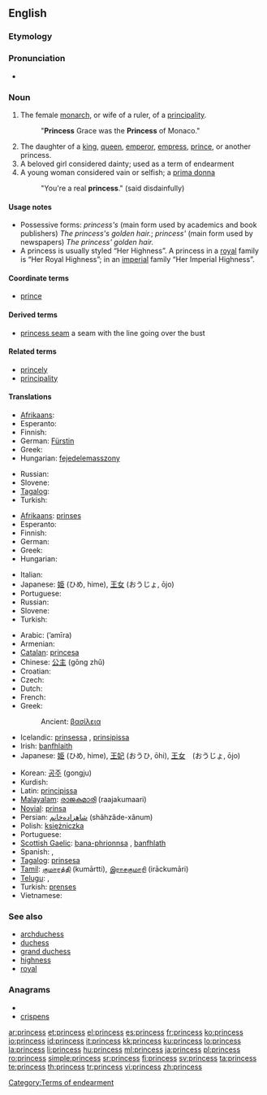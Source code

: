 {{also|princes}}
==English==

===Etymology===
{{suffix|prince|ess}}

===Pronunciation===
* {{audio|en-us-princess.ogg|Audio (US)}}

===Noun===
{{en-noun|es}}

# The female [[monarch]], or wife of a ruler, of a [[principality]].
#: "'''Princess''' Grace was the '''Princess''' of Monaco."
# The daughter of a [[king]], [[queen]], [[emperor]], [[empress]], [[prince]], or another princess.
# A beloved girl considered dainty; used as a term of endearment
# A young woman considered vain or selfish; a [[prima donna]]
#: "You're a real '''princess'''." (said disdainfully)

====Usage notes====
* Possessive forms: ''princess's'' (main form used by academics and book publishers) ''The princess's golden hair.''; ''princess' '' (main form used by newspapers) ''The princess' golden hair.''
* A princess is usually styled “Her Highness”.  A princess in a [[royal]] family is “Her Royal Highness”; in an [[imperial]] family “Her Imperial Highness”.

====Coordinate terms====
* [[prince]]

====Derived terms====
* [[princess seam]] a seam with the line going over the bust

====Related terms====
* [[princely]]
* [[principality]]

====Translations====
{{trans-top|The female monarch, or wife of a ruler, of a principality}}
* [[Afrikaans]]: {{t+|af|koningin|f|xs=Afrikaans}}
* Esperanto: {{t|eo|princino}}
* Finnish: {{t-|fi|ruhtinatar}}
* German: [[Fürstin]] {{f}}
* Greek: {{t+|el|πριγκίπισσα|f|tr=pringkípissa}}
* Hungarian: [[fejedelemasszony]]
{{trans-mid}}
* Russian: {{t+|ru|княгиня|f|tr=knjagínja}}
* Slovene: {{t+|sl|kneginja|f}}
* [[Tagalog]]: {{t|tl|prinsesa|xs=Tagalog}}
* Turkish: {{t|tr|prenses|f}}
{{trans-bottom}}

{{trans-top|The daughter of a monarch}}
* [[Afrikaans]]: [[prinses]]
* Esperanto: {{t|eo|reĝidino}}
* Finnish: {{t+|fi|prinsessa}}
* German: {{t+|de|Prinzessin|f}}
* Greek: {{t|el|βασιλοπούλα|f|tr=vasilopoúla}}
* Hungarian: {{t+|hu|hercegnő}}
{{trans-mid}}
* Italian: {{t+|it|principessa|f}}
* Japanese: [[姫]] (ひめ, hime), [[王女]] (おうじょ, ōjo)
* Portuguese: {{t+|pt|princesa|f}}
* Russian: {{t+|ru|принцесса|f|tr=princéssa}}
* Slovene: {{t+|sl|princesa|f}}
* Turkish: {{t|tr|prenses|f}}
{{trans-bottom}}

{{checktrans-top}}
* Arabic: {{Arab|[[اميرة|أمِيرَة]]}} (’amīra) {{f}}
* Armenian: {{t-|hy|արքայադուստր|tr=ark’ayadustr}}
* [[Catalan]]: [[princesa]] {{f}}
* Chinese: [[公主]] (gōng zhǔ)
* Croatian: {{t-|hr|princeza|f}}
* Czech: {{t-|cs|princezna|f}}
* Dutch: {{t+|nl|prinses|f}}
* French: {{t+|fr|princesse|f}}
* Greek:
*: Ancient: [[βασίλεια]] {{f}}
* Icelandic: [[prinsessa]] {{f}}, [[prinsipissa]] {{f}} {{italbrac|obsolete}}
* Irish: [[banfhlaith]] {{m}}
* Japanese: [[姫]] (ひめ, hime), [[王妃]] (おうひ, ōhi), [[王女]]　(おうじょ, ōjo)
{{trans-mid}}
* Korean: [[공주]] (gongju)
* Kurdish: {{t|ku|dotmîr|f}}
* Latin: [[principissa]] {{f}}
* [[Malayalam]]: [[രാജകുമാരി]] (raajakumaari) {{f}}
* [[Novial]]: [[prinsa]]
* Persian: [[شاهزاده‌خانم]] (shâhzâde-xânum)
* Polish: [[księżniczka]] {{f}}
* Portuguese: {{t+|pt|princesa|f}}
* [[Scottish Gaelic]]: [[bana-phrionnsa]] {{f}}, [[banfhlath]] {{f}}
* Spanish: {{t-|es|princesa|f}}, {{t+|es|infanta|f}}
* [[Tagalog]]: [[prinsesa]]
* [[Tamil]]: [[குமாரத்தி]] (kumārtti), [[இராசகுமாரி]] (irāckumāri)
* [[Telugu]]: {{t-|te|రాజకుమారి|tr=rAjakumAri}}, {{t+|te|రాకుమారి|tr=rAkumAri}}
* Turkish: [[prenses]]
* Vietnamese: {{t+|vi|công chúa|xs=Vietnamese}}
{{trans-bottom}}

===See also===
* [[archduchess]]
* [[duchess]]
* [[grand duchess]]
* [[highness]]
* [[royal]]

===Anagrams===
* {{alphagram|ceinprss}}
* [[crispens#English|crispens]]

[[Category:Terms of endearment]]

[[ar:princess]]
[[et:princess]]
[[el:princess]]
[[es:princess]]
[[fr:princess]]
[[ko:princess]]
[[io:princess]]
[[id:princess]]
[[it:princess]]
[[kk:princess]]
[[ku:princess]]
[[lo:princess]]
[[la:princess]]
[[li:princess]]
[[hu:princess]]
[[ml:princess]]
[[ja:princess]]
[[pl:princess]]
[[ro:princess]]
[[simple:princess]]
[[sr:princess]]
[[fi:princess]]
[[sv:princess]]
[[ta:princess]]
[[te:princess]]
[[th:princess]]
[[tr:princess]]
[[vi:princess]]
[[zh:princess]]